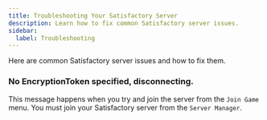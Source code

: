 ```yaml
---
title: Troubleshooting Your Satisfactory Server
description: Learn how to fix common Satisfactory server issues.
sidebar:
  label: Troubleshooting
---
```


Here are common Satisfactory server issues and how to fix them.

### No EncryptionToken specified, disconnecting.
This message happens when you try and join the server from the `Join Game` menu. You must join your Satisfactory server from the `Server Manager`.
